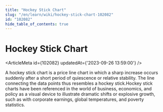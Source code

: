 ```yaml
---
title: "Hockey Stick Chart"
slug: "/en/learn/wiki/hockey-stick-chart-102082"
id: "102082"
hide_table_of_contents: true
---
```



# Hockey Stick Chart

<ArticleMeta id={102082} updatedAt={'2023-09-26 13:59:00'} />
<div className='border-solid border-b border-t-0 my-4 border-[var(--ifm-color-gray-300)]' />

A hockey stick chart is a price line chart in which a sharp increase occurs suddenly after a short period of quiescence or relative stability. The line connecting the data points thus resembles a hockey stick.Hockey stick charts have been referenced in the world of business, economics, and policy as a visual device to illustrate dramatic shifts or explosive growth, such as with corporate earnings, global temperatures, and poverty statistics.

